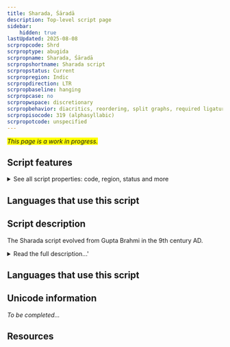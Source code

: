 ```yaml
---
title: Sharada, Śāradā
description: Top-level script page
sidebar:
    hidden: true
lastUpdated: 2025-08-08
scrpropcode: Shrd
scrproptype: abugida
scrpropname: Sharada, Śāradā
scrpropshortname: Sharada script
scrpropstatus: Current
scrpropregion: Indic
scrpropdirection: LTR
scrpropbaseline: hanging
scrpropcase: no
scrpropwspace: discretionary
scrpropbehavior: diacritics, reordering, split graphs, required ligatures
scrpropisocode: 319 (alphasyllabic)
scrpropotcode: unspecified
---
```


<span style='background-color:yellow'>_This page is a work in progress._</span>


## Script features

<details>
<summary> See all script properties: code, region, status and more</summary>
<ScriptInfo />
</details>

## Languages that use this script

<WsList script='Shrd' wsMax='5' />

## Script description

The Sharada script evolved from Gupta Brahmi in the 9th century AD.

<details>
<summary>Read the full description...'</summary>In its earlier forms it was widespread over the northwest parts of the Indian subcontinent and was the progenitor of the Gurmukhi script, but later it became restricted to Kashmir, where it was the principal means of writing until the 20th century.

There were two main stages in the development of the script; prior to the 13th century an inscriptional form was used, often referred to as 'Sharada proper', which developed into a handwritten form often called 'modern Sharada'. This form was widely used for writing Vedic texts. In the 19th century, a New Testament was printed in the script, however, by the 20th century George Grierson reported that the punches used for producing the font had been sold for waste metal. In the 1950s a Perso-Arabic script was made the official script of Kashmir. Sharada is now only used by Kashmiri Pandits - a Hindu, ethnically Aryan group who inhabited the Kashmiri valley until they were exiled in the 1990s - for religious and ceremonial purposes.

The Sharada script is an abugida written from left to right. There are thirty-four consonant letters, all of which carry the inherent vowel sound [a]. This vowel can be overridden by attaching one of thirteen vowel diacritics to the consonant letter. It can also be suppressed entirely by writing a _virama_ sign to the right of a letter, to represent a word-final consonant or the first consonant in a cluster. Consonant clusters can also be written by stacking letters in a conjunct. Word-initial vowels, which cannot be written attached to a preceding consonant, are written using one of fourteen independent vowel letters.

Visually, the script resembles the Devanagari script, both in the shapes of some letters and in the use of the vertical headstroke which is characteristic of many Brahmi-derived scripts. There are no rules governing the use of the headstroke; some scribes write each letter separately, others use the headstroke to connect some letters, apparently arbitrarily, to those on either side, and others connect all the letters, even across words.

There are a number of non-alphabetic signs which are employed by the Sharada script. _Avagraha_ is used to indicate the omission of a word-final [a]. The Devanagari signs _candrabindu_ and _anusvara_ are used with vowels to represent nasalization, as in many other Indic scripts. _Visarga_ is also used. Decorative marks are sometimes used in handwritten texts to mark the end of a verse or section. There are also two editorial marks resembling a plus sign (+) and a caret (&#x005E;) which are used for making annotations, but the exact function of each has not been determined.

Four punctuation signs are used; _danda_ and _double danda_ are used as in Devanagari to indicate pauses in the text, and there are script-shrdific signs to indicate abbreviation and word boundaries where inter-word spacing is not used. Sharada employs a set of digits 0-9; the set is unusual in that a circle, which represents zero in many decimal number systems, represents one in Sharada.
</details>

## Languages that use this script

<WsList script='Shrd' wsMax='5' />

## Unicode information

_To be completed..._

## Resources

<ScriptResources detailSummary='seemore' />

